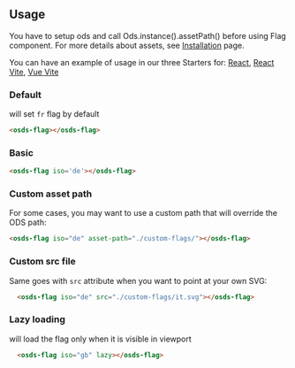 
<GenericStyle />

## Usage

You have to setup ods and call Ods.instance().assetPath() before using Flag component.
For more details about assets, see [Installation](?path=/docs/code-stencil-components-how-to-install--page#assets) page.

You can have an example of usage in our three Starters for:
[React](?path=/story/code-starters-react-react--page),
[React Vite](?path=/story/code-starters-react-react-vite--page),
[Vue Vite](?path=/story/code-starters-vue-vue-vite--page)

### Default
will set `fr` flag by default
<div style={{width: '100px'}}>
  <osds-flag></osds-flag>
</div>

```html
<osds-flag></osds-flag>
```

### Basic
<div style={{width: '100px'}}>
  <osds-flag iso='de'></osds-flag>
</div>

```html
<osds-flag iso='de'></osds-flag>
```

### Custom asset path
For some cases, you may want to use a custom path that will override the ODS path:
<div style={{width: '100px'}}>
  <osds-flag iso="de" asset-path="./custom-flags/"></osds-flag>
</div>

```html
<osds-flag iso="de" asset-path="./custom-flags/"></osds-flag>
```

### Custom src file
Same goes with `src` attribute when you want to point at your own SVG:
<div style={{width: '100px'}}>
  <osds-flag iso="de" src="./custom-flags/it.svg"></osds-flag>
</div>

```html
  <osds-flag iso="de" src="./custom-flags/it.svg"></osds-flag>
```

### Lazy loading
will load the flag only when it is visible in viewport
<div style={{width: '100px'}}>
  <osds-flag iso="gb" lazy></osds-flag>
</div>

```html
  <osds-flag iso="gb" lazy></osds-flag>
```
